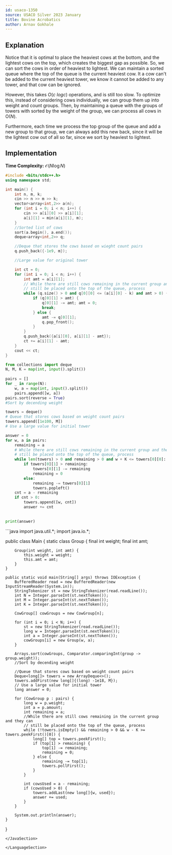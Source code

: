 ```yaml
---
id: usaco-1350
source: USACO Silver 2023 January
title: Bovine Acrobatics
author: Arnav Gokhale
---
```



## Explanation

Notice that it is optimal to place the heaviest cows at the bottom, and the lightest cows on the top, which creates the biggest gap as possible. So, we can sort the cows in order of heaviest to lightest. We can maintain a sorted queue where the top of the queue is the current heaviest cow. It a cow can't be added to the current heaviest tower, we know it cannot be added to any tower, and that cow can be ignored.

However, this takes $O(c$ $logc$) operations, and is still too slow. To optimize this, instead of considering cows individually, we can group them up into weight and count groups. Then, by maintaining a queue with the groups of towers with sorted by the weight of the group, we can process all cows in O($N$). 

Furthermore, each time we process the top group of the queue and add a new group to that group, we can always add this new back, since it will be the lightest cow out of all so far, since we sort by heaviest to lightest.


## Implementation

**Time Complexity:** $\mathcal{O}(N\log N)$

<LanguageSection>

<CPPSection>

```cpp
#include <bits/stdc++.h>
using namespace std;

int main() {
	int n, m, k;
    cin >> n >> m >> k;
    vector<array<int,2>> a(n);
    for (int i = 0; i < n; i++) {
        cin >> a[i][0] >> a[i][1];
        a[i][1] = min(a[i][1], m);
    }
	//Sorted list of cows
    sort(a.begin(), a.end());
    deque<array<int,2>> q;

	//Deque that stores the cows based on wieght count pairs
    q.push_back({-1e9, m});

	//Large value for original tower

    int ct = 0;
    for (int i = 0; i < n; i++) {
		int amt = a[i][1];
		// While there are still cows remaining in the current group and they can 
		// still be placed onto the top of the queue, process
        while (q.size() > 0 and q[0][0] <= (a[i][0] - k) and amt > 0) {
            if (q[0][1] > amt) {
                q[0][1] -= amt; amt = 0;
                break;
            } else {
                amt -= q[0][1];
                q.pop_front();
            }
        }
        q.push_back({a[i][0], a[i][1] - amt});
        ct += a[i][1] - amt;
    }
    cout << ct;
}

```
</CPPSection>


<PySection>

```py
from collections import deque
N, M, K = map(int, input().split())
 
pairs = []
for _ in range(N):
	w, a = map(int, input().split())
	pairs.append([w, a])
pairs.sort(reverse = True)
#Sort by decending weight

towers = deque()
# Queue that stores cows based on weight count pairs
towers.append([1e100, M])
# Use a large value for initial tower

answer = 0
for w, a in pairs:
	remaining = a
	# While there are still cows remaining in the current group and they can 
	# still be placed onto the top of the queue, process
	while len(towers) > 0 and remaining > 0 and w + K <= towers[0][0]:
		if towers[0][1] > remaining:
			towers[0][1] -= remaining
			remaining = 0
		else:
			remaining -= towers[0][1]
			towers.popleft()
	cnt = a - remaining
	if cnt > 0:
		towers.append([w, cnt])
		answer += cnt
	
 
print(answer)
```

</PySection>

<JavaSection>
```java
import java.util.*;
import java.io.*;

public class Main {
    static class Group {
        final int weight;
        final int amt;
 
        Group(int weight, int amt) {
            this.weight = weight;
            this.amt = amt;
        }
    }

    public static void main(String[] args) throws IOException {
		BufferedReader read = new BufferedReader(new InputStreamReader(System.in));
		StringTokenizer st = new StringTokenizer(read.readLine());
        int N = Integer.parseInt(st.nextToken());
        int M = Integer.parseInt(st.nextToken());
        int K = Integer.parseInt(st.nextToken());

		CowGroup[] cowGroups = new CowGroup[n];

        for (int i = 0; i < N; i++) {
			st = new StringTokenizer(read.readLine());
            long w = Integer.parseInt(st.nextToken());
            int a = Integer.parseInt(st.nextToken());
            cowGroups[i] = new Group(w, a);
        }

        Arrays.sort(cowGroups, Comparator.comparingInt(group -> group.weight));
		//Sort by decending weight

		//Queue that stores cows based on weight count pairs
        Deque<long[]> towers = new ArrayDeque<>();
        towers.addFirst(new long[]{(long) -1e18, M}); 
		// Use a large value for initial tower
        long answer = 0;

        for (CowGroup p : pairs) {
            long w = p.weight;
            int a = p.amount;
            int remaining = a;
			//While there are still cows remaining in the current group and they can 
			// still be placed onto the top of the queue, process
            while (!towers.isEmpty() && remaining > 0 && w - K >= towers.peekFirst()[0]) {
                long[] top = towers.peekFirst();
                if (top[1] > remaining) {
                    top[1] -= remaining;
                    remaining = 0;
                } else {
                    remaining -= top[1];
                    towers.pollFirst();
                }
            }

            int cowsUsed = a - remaining;
            if (cowsUsed > 0) {
                towers.addLast(new long[]{w, used});
                answer += used;
            }
        }

        System.out.println(answer);
    }

}

```
</JavaSection>

</LanguageSection>
